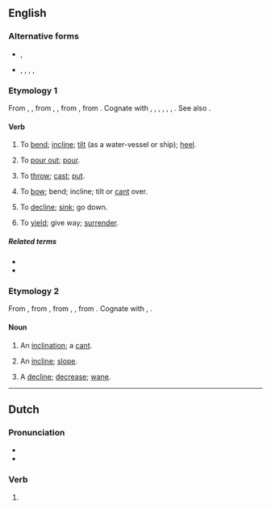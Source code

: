 ==English==

===Alternative forms===
* {{l|en|heeld}}, {{l|en|heald}}
* {{l|en|heild}}, {{l|en|hild}}, {{l|en|hyld}}, {{l|en|held}}, {{l|en|helde}} {{qualifier|obsolete}}

===Etymology 1===
From {{etyl|enm|en}} {{m|enm|heelden}}, {{m|enm|helden}}, from {{etyl|ang|en}} {{m|ang|hieldan}}, {{m|ang|heldan||to lean, incline, slope, force downwards, bow or bend down}}, from {{etyl|gem-pro|en}} {{m|gem-pro|*halþijaną||to bend, incline, pour, empty}}, from {{etyl|ine-pro|en}} {{m|ine-pro|*kel-||to tilt, tip, incline}}. Cognate with {{cog|nl|hellen||to incline}}, {{cog|nds|hellen||to incline}}, {{cog|gmh|helden||to incline}}, {{cog|da|hælde||to tilt, lean, slant, slope}}, {{cog|sv|hälla||to tilt, pour}}, {{cog|is|halla||incline, lean sideways, heel over}}, {{cog|is|hella||to pur}}. See also {{l|en|heel}}.

====Verb====
{{en-verb}}

# {{lb|en|transitive}} To [[bend]]; [[incline]]; [[tilt]] (as a water-vessel or ship); [[heel]].
# {{lb|en|transitive}} To [[pour out]]; [[pour]].
# {{lb|en|transitive}} To [[throw]]; [[cast]]; [[put]].
# {{lb|en|intransitive}} To [[bow]]; bend; incline; tilt or [[cant]] over.
# {{lb|en|intransitive}} To [[decline]]; [[sink]]; go down.
# {{lb|en|intransitive}} To [[yield]]; give way; [[surrender]].

=====Related terms=====
* {{l|en|hade}}
* {{l|en|heel}}

===Etymology 2===
From {{etyl|enm|en}} {{m|enm|held}}, from {{etyl|ang|en}} {{m|ang|hielde||slope, declivity}}, from {{etyl|gem-pro|en}} {{m|gem-pro|*halþijōn}}, {{m|gem-pro|*halþijō||inclination, slope}}, from {{etyl|ine-pro|en}} {{m|ine-pro|*kel-||to tilt, tip, incline}}. Cognate with {{cog|de|Halde||slope}}, {{cog|da|hæld||an incline, slope}}.

====Noun====
{{en-noun}}

# An [[inclination]]; a [[cant]].
# {{lb|en|UK|_|dialectal}} An [[incline]]; [[slope]].
# A [[decline]]; [[decrease]]; [[wane]].

----

==Dutch==

===Pronunciation===
* {{audio|Nl-hield.ogg|Audio|lang=nl}}
* {{rhymes|ilt|lang=nl}}

===Verb===
{{nl-verb-form}}

# {{nl-verb form of|n=sg|t=past|houden}}